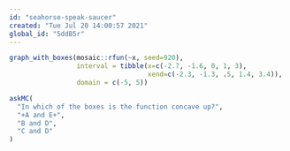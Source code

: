 ```yaml
---
id: "seahorse-speak-saucer"
created: "Tue Jul 20 14:00:57 2021"
global_id: "5ddB5r"
---
```


```r
graph_with_boxes(mosaic::rfun(~x, seed=920),
                 interval = tibble(x=c(-2.7, -1.6, 0, 1, 3),
                                   xend=c(-2.3, -1.3, .5, 1.4, 3.4)),
                 domain = c(-5, 5))
```
```r
askMC(
  "In which of the boxes is the function concave up?",
  "+A and E+",
  "B and D",
  "C and D"
)
```


